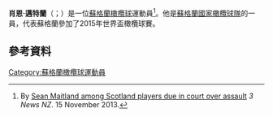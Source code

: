 {{expand|time=2015-11-23T12:49:45+00:00}}
'''肖恩·邁特蘭'''（{{lang-en|Sean Maitland}}；{{bd|1988年|9月14日}}）是一位[[蘇格蘭|蘇格蘭]][[橄欖球|橄欖球]]運動員<ref>By [http://www.3news.co.nz/Sean-Maitland-among-Scotland-players-due-in-court-over-assault/tabid/415/articleID/321494/Default.aspx#.UoValeHIhnE Sean Maitland among Scotland players due in court over assault]{{Dead link|date=2019年6月 |bot=InternetArchiveBot |fix-attempted=yes }} ''3 News NZ''. 15 November 2013.</ref>。他是[[蘇格蘭國家橄欖球隊|蘇格蘭國家橄欖球隊]]的一員，代表蘇格蘭參加了2015年世界盃橄欖球賽。
==參考資料==
{{Reflist}}
[[Category:蘇格蘭橄欖球運動員|Category:蘇格蘭橄欖球運動員]]